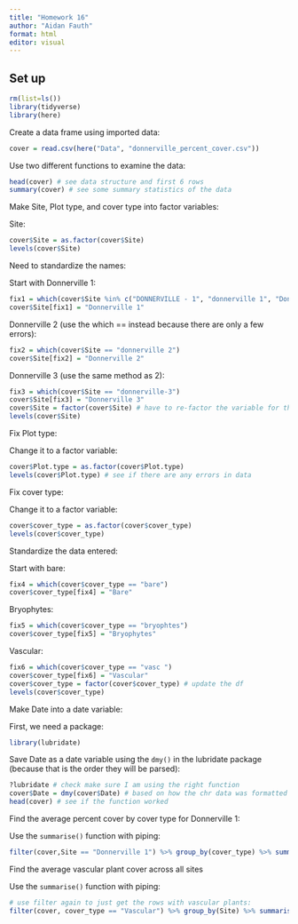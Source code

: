 ```yaml
---
title: "Homework 16"
author: "Aidan Fauth"
format: html
editor: visual
---
```


## Set up

```r
rm(list=ls())
library(tidyverse)
library(here)
```

Create a data frame using imported data:

```r
cover = read.csv(here("Data", "donnerville_percent_cover.csv"))
```

Use two different functions to examine the data:

```r
head(cover) # see data structure and first 6 rows
summary(cover) # see some summary statistics of the data
```

Make Site, Plot type, and cover type into factor variables:

Site:

```r
cover$Site = as.factor(cover$Site)
levels(cover$Site)
```

Need to standardize the names:

Start with Donnerville 1:

```r
fix1 = which(cover$Site %in% c("DONNERVILLE - 1", "donnerville 1", "Donnerville 1"))
cover$Site[fix1] = "Donnerville 1"
```

Donnerville 2 (use the which == instead because there are only a few errors):

```r
fix2 = which(cover$Site == "donnerville 2")
cover$Site[fix2] = "Donnerville 2"
```

Donnerville 3 (use the same method as 2):

```r
fix3 = which(cover$Site == "donnerville-3")
cover$Site[fix3] = "Donnerville 3"
cover$Site = factor(cover$Site) # have to re-factor the variable for the changes to update
levels(cover$Site)
```

Fix Plot type:

Change it to a factor variable:

```r
cover$Plot.type = as.factor(cover$Plot.type)
levels(cover$Plot.type) # see if there are any errors in data
```

Fix cover type:

Change it to a factor variable:

```r
cover$cover_type = as.factor(cover$cover_type)
levels(cover$cover_type)
```

Standardize the data entered:

Start with bare:

```r
fix4 = which(cover$cover_type == "bare")
cover$cover_type[fix4] = "Bare"
```

Bryophytes:

```r
fix5 = which(cover$cover_type == "bryophtes")
cover$cover_type[fix5] = "Bryophytes"
```

Vascular:

```r
fix6 = which(cover$cover_type == "vasc ")
cover$cover_type[fix6] = "Vascular"
cover$cover_type = factor(cover$cover_type) # update the df
levels(cover$cover_type)
```

Make Date into a date variable:

First, we need a package:

```r
library(lubridate)
```

Save Date as a date variable using the `dmy()` in the lubridate package (because that is the order they will be parsed):

```r
?lubridate # check make sure I am using the right function
cover$Date = dmy(cover$Date) # based on how the chr data was formatted originally
head(cover) # see if the function worked
```

Find the average percent cover by cover type for Donnerville 1:

Use the `summarise()` function with piping:

```r
filter(cover,Site == "Donnerville 1") %>% group_by(cover_type) %>% summarise(meanPCov = mean(Percent)) # filter returns a data frame which can be passed into group_by and summarise
```

Find the average vascular plant cover across all sites

Use the `summarise()` function with piping:

```r
# use filter again to just get the rows with vascular plants:
filter(cover, cover_type == "Vascular") %>% group_by(Site) %>% summarise(meanPVCov = mean(Percent))
```
